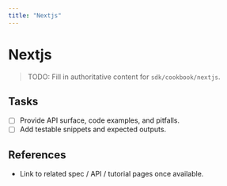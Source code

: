 ```yaml
---
title: "Nextjs"
---
```


# Nextjs

> TODO: Fill in authoritative content for `sdk/cookbook/nextjs`.

## Tasks
- [ ] Provide API surface, code examples, and pitfalls.
- [ ] Add testable snippets and expected outputs.

## References
- Link to related spec / API / tutorial pages once available.
